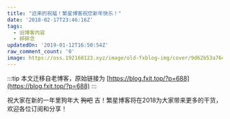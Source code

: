 ```yaml
---
title: "迟来的祝福！繁星博客祝您新年快乐！"
date: '2018-02-17T23:46:16Z'
tags:
  - 旧博客内容
  - 碎碎念
updatedOn: '2019-01-12T16:50:54Z'
raw_comment_count: '0'
image: https://oss.192168123.xyz/image/old-fxblog-img/cover/9d62b53a76486d72de09be82e3c82d1f.jpg
---
```


:::tip
本文迁移自老博客，原始链接为 [https://blog.fxit.top/?p=688](https://blog.fxit.top/?p=688)
:::

祝大家在新的一年里狗年大 <del>狗</del><del>吧</del> 吉！繁星博客将在2018为大家带来更多的干货，欢迎各位订阅和分享！

